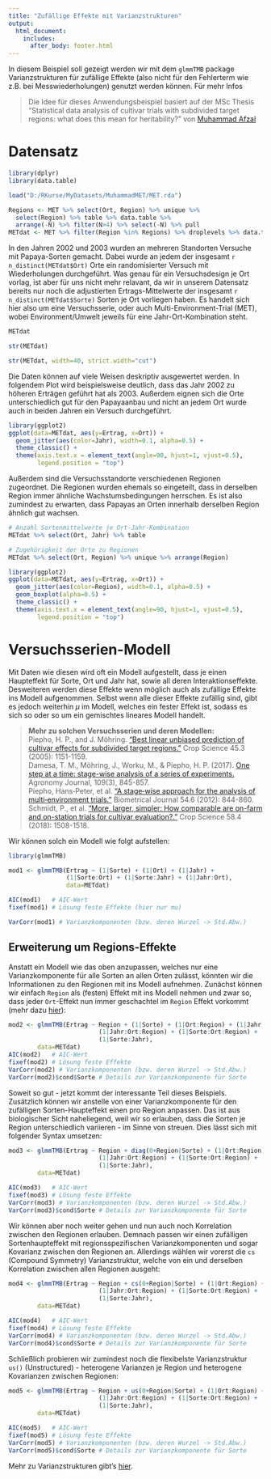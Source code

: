 ```yaml
---
title: "Zufällige Effekte mit Varianzstrukturen"
output: 
  html_document:
    includes:
      after_body: footer.html 
---
```


In diesem Beispiel soll gezeigt werden wir mit dem `glmmTMB` package Varianzstrukturen für zufällige Effekte (also nicht für den Fehlerterm wie z.B. bei Messwiederholungen) genutzt werden können. Für mehr Infos 

> Die Idee für dieses Anwendungsbeispiel basiert auf der MSc Thesis "Statistical data analysis of cultivar trials with subdivided target regions: what does this mean for heritability?" von [Muhammad Afzal](https://www.researchgate.net/profile/Muhammad_Afzal118)

# Datensatz
```r
library(dplyr)
library(data.table)

load("D:/RKurse/MyDatasets/MuhammadMET/MET.rda")

Regions <- MET %>% select(Ort, Region) %>% unique %>% 
  select(Region) %>% table %>% data.table %>% 
  arrange(-N) %>% filter(N>4) %>% select(-N) %>% pull
METdat <- MET %>% filter(Region %in% Regions) %>% droplevels %>% data.table 
```

In den Jahren 2002 und 2003 wurden an mehreren Standorten Versuche mit Papaya-Sorten gemacht. Dabei wurde an jedem der insgesamt `r n_distinct(METdat$Ort)` Orte ein randomisierter Versuch mit Wiederholungen durchgeführt. Was genau für ein Versuchsdesign je Ort vorlag, ist aber für uns nicht mehr relavant, da wir in unserem Datensatz bereits nur noch die adjustierten Ertrags-Mittelwerte der insgesamt `r n_distinct(METdat$Sorte)` Sorten je Ort vorliegen haben. Es handelt sich hier also um eine Versuchsserie, oder auch Multi-Environment-Trial (MET), wobei Environment/Umwelt jeweils für eine Jahr-Ort-Kombination steht.

<div class = "row"> <div class = "col-md-6">
```r
METdat
```
</div> <div class = "col-md-6">
```r
str(METdat)
```
```r
str(METdat, width=40, strict.width="cut")
```
</div> </div>

Die Daten können auf viele Weisen deskriptiv ausgewertet werden. In folgendem Plot wird beispielsweise deutlich, dass das Jahr 2002 zu höheren Erträgen geführt hat als 2003. Außerdem eignen sich die Orte unterschiedlich gut für den Papayaanbau und nicht an jedem Ort wurde auch in beiden Jahren ein Versuch durchgeführt.

```r
library(ggplot2)
ggplot(data=METdat, aes(y=Ertrag, x=Ort)) + 
  geom_jitter(aes(color=Jahr), width=0.1, alpha=0.5) +
  theme_classic() +
  theme(axis.text.x = element_text(angle=90, hjust=1, vjust=0.5),
        legend.position = "top")
```

Außerdem sind die Versuchsstandorte verschiedenen Regionen zugeordnet. Die Regionen wurden ehemals so eingeteilt, dass in derselben Region immer ähnliche Wachstumsbedingungen herrschen. Es ist also zumindest zu erwarten, dass Papayas an Orten innerhalb derselben Region ähnlich gut wachsen.

<div class = "row"> <div class = "col-md-6">
```r
# Anzahl Sortenmittelwerte je Ort-Jahr-Kombination
METdat %>% select(Ort, Jahr) %>% table
```
</div> <div class = "col-md-6">
```r
# Zugehörigkeit der Orte zu Regionen
METdat %>% select(Ort, Region) %>% unique %>% arrange(Region)
```
</div> </div>

```r
library(ggplot2)
ggplot(data=METdat, aes(y=Ertrag, x=Ort)) + 
  geom_jitter(aes(color=Region), width=0.1, alpha=0.5) +
  geom_boxplot(alpha=0.5) +
  theme_classic() +
  theme(axis.text.x = element_text(angle=90, hjust=1, vjust=0.5),
        legend.position = "top")
```

# Versuchsserien-Modell
Mit Daten wie diesen wird oft ein Modell aufgestellt, dass je einen Haupteffekt für Sorte, Ort und Jahr hat, sowie all deren Interaktionseffekte. Desweiteren werden diese Effekte wenn möglich auch als zufällige Effekte ins Modell aufgenommen. Selbst wenn alle dieser Effekte zufällig sind, gibt es jedoch weiterhin $\mu$ im Modell, welches ein fester Effekt ist, sodass es sich so oder so um ein gemischtes lineares Modell handelt.

> **Mehr zu solchen Versuchsserien und deren Modellen:**
> <br>
> Piepho, H. P., and J. Möhring. ["Best linear unbiased prediction of cultivar effects for subdivided target regions."](https://dl.sciencesocieties.org/publications/cs/abstracts/45/3/1151) Crop Science 45.3 (2005): 1151-1159.
> <br>
> Damesa, T. M., Möhring, J., Worku, M., & Piepho, H. P. (2017). [One step at a time: stage-wise analysis of a series of experiments.](https://dl.sciencesocieties.org/publications/aj/abstracts/109/3/845) Agronomy Journal, 109(3), 845-857.
> <br>
> Piepho, Hans‐Peter, et al. ["A stage‐wise approach for the analysis of multi‐environment trials."](https://onlinelibrary.wiley.com/doi/abs/10.1002/bimj.201100219?casa_token=SUAQpFVm3WkAAAAA:QtMKChq-04ZiO7bsGFVQiYl7edOmbt9y6HW0CwHPcp0BL2k6sjaOSx6BHA7ecoetiqGwHbZBfEwWRAA) Biometrical Journal 54.6 (2012): 844-860.
> <br>
> Schmidt, P., et al. ["More, larger, simpler: How comparable are on-farm and on-station trials for cultivar evaluation?."](https://dl.sciencesocieties.org/publications/cs/abstracts/58/4/1508) Crop Science 58.4 (2018): 1508-1518.

Wir können solch ein Modell wie folgt aufstellen:
```r
library(glmmTMB)

mod1 <- glmmTMB(Ertrag ~ (1|Sorte) + (1|Ort) + (1|Jahr) +
                (1|Sorte:Ort) + (1|Sorte:Jahr) + (1|Jahr:Ort),
                data=METdat)
```
<div class = "row"> <div class = "col-md-6">
```r
AIC(mod1)   # AIC-Wert
fixef(mod1) # Lösung feste Effekte (hier nur mu)
```
</div> <div class = "col-md-6">
```r
VarCorr(mod1) # Varianzkomponenten (bzw. deren Wurzel -> Std.Abw.)
```
</div> </div>

## Erweiterung um Regions-Effekte
Anstatt ein Modell wie das oben anzupassen, welches nur eine Varianzkomponente für alle Sorten an allen Orten zulässt, könnten wir die Informationen zu den Regionen mit ins Modell aufnehmen. 
Zunächst können wir einfach `Region` als (festen) Effekt mit ins Modell nehmen und zwar so, dass jeder `Ort`-Effekt nun immer geschachtel im `Region` Effekt vorkommt (mehr dazu [hier](https://dl.sciencesocieties.org/publications/cs/abstracts/45/3/1151)):

```r
mod2 <- glmmTMB(Ertrag ~ Region + (1|Sorte) + (1|Ort:Region) + (1|Jahr) +
                         (1|Jahr:Ort:Region) + (1|Sorte:Ort:Region) +
                         (1|Sorte:Jahr),
        data=METdat)
AIC(mod2)   # AIC-Wert
fixef(mod2) # Lösung feste Effekte
VarCorr(mod2) # Varianzkomponenten (bzw. deren Wurzel -> Std.Abw.)
VarCorr(mod2)$cond$Sorte # Details zur Varianzkomponente für Sorte
```

Soweit so gut - jetzt kommt der interessante Teil dieses Beispiels. Zusätzlich können wir anstelle von einer Varianzkomponente für den zufälligen Sorten-Haupteffekt einen pro Region anpassen. Das ist aus biologischer Sicht naheliegend, weil wir so erlauben, dass die Sorten je Region unterschiedlich variieren - im Sinne von streuen. Dies lässt sich mit folgender Syntax umsetzen:

```r
mod3 <- glmmTMB(Ertrag ~ Region + diag(0+Region|Sorte) + (1|Ort:Region) + (1|Jahr) +
                         (1|Jahr:Ort:Region) + (1|Sorte:Ort:Region) +
                         (1|Sorte:Jahr),
        data=METdat)

AIC(mod3)   # AIC-Wert
fixef(mod3) # Lösung feste Effekte
VarCorr(mod3) # Varianzkomponenten (bzw. deren Wurzel -> Std.Abw.)
VarCorr(mod3)$cond$Sorte # Details zur Varianzkomponente für Sorte
```

Wir können aber noch weiter gehen und nun auch noch Korrelation zwischen den Regionen erlauben. Demnach passen wir einen zufälligen Sortenhaupteffekt mit regionsspezifischen Varianzkomponenten und sogar Kovarianz zwischen den Regionen an. Allerdings wählen wir vorerst die `cs` (Compound Symmetry) Varianzstruktur, welche von ein und derselben Korrelation zwischen allen Regionen ausgeht:

```r
mod4 <- glmmTMB(Ertrag ~ Region + cs(0+Region|Sorte) + (1|Ort:Region) + (1|Jahr) +
                         (1|Jahr:Ort:Region) + (1|Sorte:Ort:Region) +
                         (1|Sorte:Jahr),
        data=METdat)

AIC(mod4)   # AIC-Wert
fixef(mod4) # Lösung feste Effekte
VarCorr(mod4) # Varianzkomponenten (bzw. deren Wurzel -> Std.Abw.)
VarCorr(mod4)$cond$Sorte # Details zur Varianzkomponente für Sorte
```

Schließlich probieren wir zumindest noch die flexibelste Varianzstruktur `us()` (Unstructured) - heterogene Varianzen je Region und heterogene Kovarianzen zwischen Regionen:
```r
mod5 <- glmmTMB(Ertrag ~ Region + us(0+Region|Sorte) + (1|Ort:Region) + (1|Jahr) +
                         (1|Jahr:Ort:Region) + (1|Sorte:Ort:Region) +
                         (1|Sorte:Jahr),
        data=METdat)

AIC(mod5)   # AIC-Wert
fixef(mod5) # Lösung feste Effekte
VarCorr(mod5) # Varianzkomponenten (bzw. deren Wurzel -> Std.Abw.)
VarCorr(mod5)$cond$Sorte # Details zur Varianzkomponente für Sorte
```

Mehr zu Varianzstrukturen gibt's [hier](appendix_kovarstrukt.html).